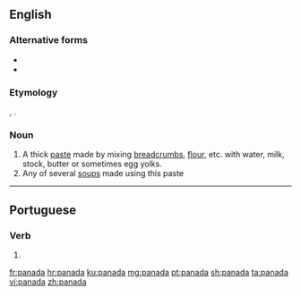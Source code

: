 ==English==

===Alternative forms===
* {{l|en|panade}}
* {{l|en|panado}}

===Etymology===
{{etyl|es|en}} {{m|es|pan||bread}}, {{etyl|it|en}} {{m|it|panata||panada}}.

===Noun===
{{en-noun}}

# A thick [[paste]] made by mixing [[breadcrumb]]s, [[flour]], etc. with water, milk, stock, butter or sometimes egg yolks.
# Any of several [[soup]]s made using this paste

----

==Portuguese==

===Verb===
{{pt-verb-form}}

# {{pt-verb-form-of|panar}}

[[fr:panada]]
[[hr:panada]]
[[ku:panada]]
[[mg:panada]]
[[pt:panada]]
[[sh:panada]]
[[ta:panada]]
[[vi:panada]]
[[zh:panada]]